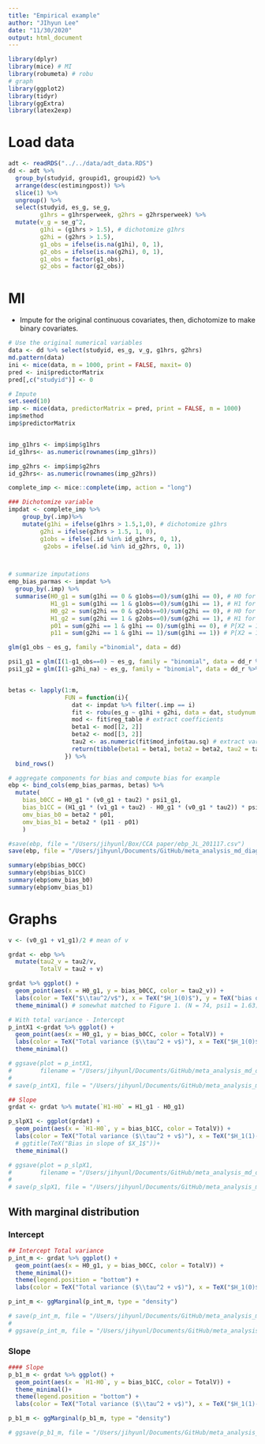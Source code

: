 ```yaml
---
title: "Empirical example"
author: "JIhyun Lee"
date: "11/30/2020"
output: html_document
---
```

```r
library(dplyr)
library(mice) # MI
library(robumeta) # robu
# graph
library(ggplot2)
library(tidyr)
library(ggExtra)
library(latex2exp)
```

# Load data
```r
adt <- readRDS("../../data/adt_data.RDS")
dd <- adt %>%
  group_by(studyid, groupid1, groupid2) %>%
  arrange(desc(estimingpost)) %>%
  slice(1) %>%
  ungroup() %>%
  select(studyid, es_g, se_g, 
         g1hrs = g1hrsperweek, g2hrs = g2hrsperweek) %>%
  mutate(v_g = se_g^2, 
         g1hi = (g1hrs > 1.5), # dichotomize g1hrs
         g2hi = (g2hrs > 1.5), 
         g1_obs = ifelse(is.na(g1hi), 0, 1), 
         g2_obs = ifelse(is.na(g2hi), 0, 1), 
         g1_obs = factor(g1_obs), 
         g2_obs = factor(g2_obs))
```

# MI

* Impute for the original continuous covariates, then, dichotomize to make binary covariates.

```r
# Use the original numerical variables
data <- dd %>% select(studyid, es_g, v_g, g1hrs, g2hrs)
md.pattern(data)
ini <- mice(data, m = 1000, print = FALSE, maxit= 0)
pred <- ini$predictorMatrix
pred[,c("studyid")] <- 0

# Impute
set.seed(10)
imp <- mice(data, predictorMatrix = pred, print = FALSE, m = 1000) 
imp$method
imp$predictorMatrix


imp_g1hrs <- imp$imp$g1hrs
id_g1hrs<- as.numeric(rownames(imp_g1hrs))

imp_g2hrs <- imp$imp$g2hrs
id_g2hrs<- as.numeric(rownames(imp_g2hrs))

complete_imp <- mice::complete(imp, action = "long")

### Dichotomize variable
impdat <- complete_imp %>%
    group_by(.imp)%>%
    mutate(g1hi = ifelse(g1hrs > 1.5,1,0), # dichotomize g1hrs
         g2hi = ifelse(g2hrs > 1.5, 1, 0),
         g1obs = ifelse(.id %in% id_g1hrs, 0, 1),
          g2obs = ifelse(.id %in% id_g2hrs, 0, 1))



# summarize imputations
emp_bias_parmas <- impdat %>% 
  group_by(.imp) %>%
  summarise(H0_g1 = sum(g1hi == 0 & g1obs==0)/sum(g1hi == 0), # H0 for X1
            H1_g1 = sum(g1hi == 1 & g1obs==0)/sum(g1hi == 1), # H1 for X1
            H0_g2 = sum(g2hi == 0 & g2obs==0)/sum(g2hi == 0), # H0 for X2
            H1_g2 = sum(g2hi == 1 & g2obs==0)/sum(g2hi == 1), # H1 for X2
            p01 = sum(g2hi == 1 & g1hi == 0)/sum(g1hi == 0), # P[X2 = 1 | X1 = 0]
            p11 = sum(g2hi == 1 & g1hi == 1)/sum(g1hi == 1)) # P[X2 = 1 | X1 = 1]

glm(g1_obs ~ es_g, family ="binomial", data = dd)

psi1_g1 = glm(I(1-g1_obs==0) ~ es_g, family = "binomial", data = dd_r %>% mutate(g1hi_na = is.na(g1hi)))$coefficients[["es_g"]] # psi1 for X1
psi1_g2 = glm(I(1-g2hi_na) ~ es_g, family = "binomial", data = dd_r %>% mutate(g2hi_na = is.na(g2hi)))$coefficients[["es_g"]]


betas <- lapply(1:m, 
                FUN = function(i){
                  dat <- impdat %>% filter(.imp == i)
                  fit <- robu(es_g ~ g1hi + g2hi, data = dat, studynum = studyid, var.eff.size = v_g, print = FALSE) # fit MR model
                  mod <- fit$reg_table # extract coefficients
                  beta1 <- mod[[2, 2]]
                  beta2 <- mod[[3, 2]]
                  tau2 <- as.numeric(fit$mod_info$tau.sq) # extract variance components
                  return(tibble(beta1 = beta1, beta2 = beta2, tau2 = tau2))
                }) %>% 
  bind_rows()

# aggregate components for bias and compute bias for example
ebp <- bind_cols(emp_bias_parmas, betas) %>%
  mutate(
    bias_b0CC = H0_g1 * (v0_g1 + tau2) * psi1_g1, 
    bias_b1CC = (H1_g1 * (v1_g1 + tau2) - H0_g1 * (v0_g1 * tau2)) * psi1_g1, 
    omv_bias_b0 = beta2 * p01, 
    omv_bias_b1 = beta2 * (p11 - p01)
    )

#save(ebp, file = "/Users/jihyunl/Box/CCA paper/ebp_JL_201117.csv")
save(ebp, file = "/Users/jihyunl/Documents/GitHub/meta_analysis_md_diagnostics/sandbox/CCA example MICE/imp_dat.csv")

summary(ebp$bias_b0CC)
summary(ebp$bias_b1CC)
summary(ebp$omv_bias_b0)
summary(ebp$omv_bias_b1)

```


# Graphs

```r
v <- (v0_g1 + v1_g1)/2 # mean of v 

grdat <- ebp %>%
  mutate(tau2_v = tau2/v,
         TotalV = tau2 + v)

grdat %>% ggplot() +
  geom_point(aes(x = H0_g1, y = bias_b0CC, color = tau2_v)) +
  labs(color = TeX("$\\tau^2/v$"), x = TeX("$H_1(0)$"), y = TeX("bias of $\\beta_0$")) +
  theme_minimal() # somewhat matched to Figure 1. (N = 74, psi1 = 1.63)
```

```r
# With total variance - Intercept
p_intX1 <-grdat %>% ggplot() +
  geom_point(aes(x = H0_g1, y = bias_b0CC, color = TotalV)) +
  labs(color = TeX("Total variance ($\\tau^2 + v$)"), x = TeX("$H_1(0)$"), y = TeX("bias of $\\beta_0$")) +
  theme_minimal() 

# ggsave(plot = p_intX1,
#        filename = "/Users/jihyunl/Documents/GitHub/meta_analysis_md_diagnostics/writeup/cca_paper/graphics/CCA_bias_int_X1.pdf")
# 
# save(p_intX1, file = "/Users/jihyunl/Documents/GitHub/meta_analysis_md_diagnostics/writeup/cca_paper/graphics/p_intX1.rds")
```

```r
## Slope
grdat <- grdat %>% mutate(`H1-H0` = H1_g1 - H0_g1)

p_slpX1 <- ggplot(grdat) +
  geom_point(aes(x = `H1-H0`, y = bias_b1CC, color = TotalV)) +
  labs(color = TeX("Total variance ($\\tau^2 + v$)"), x = TeX("$H_1(1)-H_1(0)$"), y = TeX("Bias of $\\beta_1$")) +
  # ggtitle(TeX("Bias in slope of $X_1$"))+
  theme_minimal() 

# ggsave(plot = p_slpX1,
#        filename = "/Users/jihyunl/Documents/GitHub/meta_analysis_md_diagnostics/writeup/cca_paper/graphics/CCA_bias_slp_X1.pdf")
# 
# save(p_slpX1, file = "/Users/jihyunl/Documents/GitHub/meta_analysis_md_diagnostics/writeup/cca_paper/graphics/p_slpX1.rds")
```

## With marginal distribution
### Intercept
```r
## Intercept Total variance
p_int_m <- grdat %>% ggplot() +
  geom_point(aes(x = H0_g1, y = bias_b0CC, color = TotalV)) +
  theme_minimal()+
  theme(legend.position = "bottom") +
  labs(color = TeX("Total variance ($\\tau^2 + v$)"), x = TeX("$H_1(0)$"), y = TeX("Bias of $\\beta_0$")) 

p_int_m <- ggMarginal(p_int_m, type = "density")

# save(p_int_m, file = "/Users/jihyunl/Documents/GitHub/meta_analysis_md_diagnostics/writeup/cca_paper/graphics/p_intX1_m.rds")
# 
# ggsave(p_int_m, file = "/Users/jihyunl/Documents/GitHub/meta_analysis_md_diagnostics/writeup/cca_paper/graphics/p_int_m.pdf", width = 14, height = 7)
```


### Slope
```r
#### Slope
p_b1_m <- grdat %>% ggplot() +
  geom_point(aes(x = `H1-H0`, y = bias_b1CC, color = TotalV)) +
  theme_minimal()+
  theme(legend.position = "bottom") +
  labs(color = TeX("Total variance ($\\tau^2 + v$)"), x = TeX("$H_1(1)-H_1(0)$"), y = TeX("Bias of $\\beta_1$")) 

p_b1_m <- ggMarginal(p_b1_m, type = "density")

# ggsave(p_b1_m, file = "/Users/jihyunl/Documents/GitHub/meta_analysis_md_diagnostics/writeup/cca_paper/graphics/p_b1_m.pdf", width = 14, height = 7)
```

